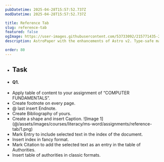 ```yaml
---
pubDatetime: 2025-04-28T15:57:52.737Z
modDatetime: 2025-04-28T15:57:52.737Z

title: Reference Tab
slug: reference-tab
featured: false
ogImage: https://user-images.githubusercontent.com/53733092/215771435-25408246-2309-4f8b-a781-1f3d93bdf0ec.png
description: AstroPaper with the enhancements of Astro v2. Type-safe markdown contents, bug fixes and better dev experience etc.

order: 80
---
```


- ## Task

- #### Q1.

<ul class="list-[circle]">
    <li>
        Apply table of content to your assignment of “COMPUTER FUNDAMENTALS”.
    </li>
    <li>Create footnote on every page.</li>
    <li>@ last insert Endnote.</li>
    <li>Create Bibliography of yours.</li>
    <li>
        Create a shape and insert Caption.
        ![Image 1](@/assets/images/courses/literacy/ms-word/assignments/reference-tab/1.png)
    </li>
    <li>Mark Entry to include selected text in the index of the document.</li>
    <li>Insert index in fancy format.</li>
    <li>Mark Citation to add the selected text as an entry in the table of Authorities.</li>
    <li>Insert table of authorities in classic formats.</li>
</ul>